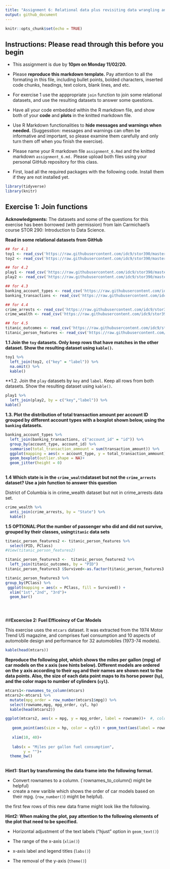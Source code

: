 ```yaml
---
title: "Assignment 6: Relational data plus revisiting data wrangling and visualization"
output: github_document
---
```


```r
knitr::opts_chunk$set(echo = TRUE)
```


## **Instructions: Please read through this before you begin**


* This assignment is due by **10pm on Monday 11/02/20.**

* Please **reproduce this markdown template.** Pay attention to all the formating in this file, including bullet points, bolded characters, inserted code chunks, headings, text colors, blank lines, and etc.

* For exercise 1 use the apppropriate `join` function to join some relational datasets, and use the resulting datasets to answer some questions.

* Have all your code embedded within the R markdown file, and show both of your **code** and **plots** in the knitted markdown file.

* Use R Markdown functionalities to **hide messages and warnings when needed.** (Suggesstion: messages and warnings can often be informative and important, so please examine them carefully and only turn them off when you finish the exercise).

* Please name your R markdown file `assignment_6.Rmd` and the knitted markdown `assignment_6.md.` Please upload both files using your personal GitHub repository for this class. 

* First, load all the required packages with the following code. Install them if they are not installed yet.


```r

library(tidyverse)
library(knitr)

```


## **Exercise 1: Join functions**

**Acknowledgments:** The datasets and some of the questions for this exercise has been borrowed (with permission) from lain Carmichael's course STOR 290: Introduction to Data Science.

**Read in some relational datasets from GitHub**

```r

## for 4.1
toy1 <- read_csv('https://raw.githubusercontent.com/idc9/stor390/master/data/joins/toy_one.csv')
toy2 <- read_csv('https://raw.githubusercontent.com/idc9/stor390/master/data/joins/toy_two.csv')

## for 4.2
play1 <- read_csv('https://raw.githubusercontent.com/idc9/stor390/master/data/joins/play_one.csv')
play2 <- read_csv('https://raw.githubusercontent.com/idc9/stor390/master/data/joins/play_two.csv')

## for 4.3
banking_account_types <- read_csv('https://raw.githubusercontent.com/idc9/stor390/master/data/joins/banking_account_types.csv')
banking_transactions <- read_csv('https://raw.githubusercontent.com/idc9/stor390/master/data/joins/banking_transactions.csv')

## for 4.4
crime_arrests <- read_csv('https://raw.githubusercontent.com/idc9/stor390/master/data/joins/crime_arrests.csv')
crime_wealth <- read_csv('https://raw.githubusercontent.com/idc9/stor390/master/data/joins/crime_wealth.csv')

## for 4.5
titanic_outcomes <- read_csv('https://raw.githubusercontent.com/idc9/stor390/master/data/joins/titanic_outcomes.csv')
titanic_person_features <- read_csv('https://raw.githubusercontent.com/idc9/stor390/master/data/joins/titanic_person_features.csv')


```




**1.1 Join the `toy` datasets. Only keep rows that have matches in the other dataset. Show the resulting dataset using `kable()`.**

```r
toy1 %>% 
  left_join(toy2, c("key" = "label")) %>% 
  na.omit() %>% 
  kable()


```


**1.2. Join the `play` datasets by `key` and `label`. Keep all rows from both datasets. Show the resulting dataset using `kable()`.


```r
play1 %>% 
  left_join(play2, by = c("key","label")) %>% 
kable()
```


**1.3. Plot the distribution of total transaction amount per account ID grouped by different account types with a boxplot shown below, using the `banking` datasets.**


```r

banking_account_types %>% 
  left_join(banking_transactions, c("account_id" = "id")) %>% 
  group_by(account_type, account_id) %>% 
  summarise(total_transaction_ammount = sum(transaction_amount)) %>% 
  ggplot(mapping = aes(x = account_type, y = total_transaction_ammount)) +
  geom_boxplot(outlier.shape = NA)+
  geom_jitter(height = 0)
  
```


**1.4 Which state is in the `crime_wealth`dataset but not the `crime_arrests` dataset? Use a join function to answer this question**

District of Columbia is in crime_wealth dataset but not in crime_arrests data set.


```r

crime_wealth %>% 
  anti_join(crime_arrests, by = "State") %>% 
  kable()

```


**1.5 OPTIONAL:****Plot the number of passenger who did and did not survive, grouped by their classes, using`titanic` data sets**


```r


titanic_person_features2 <- titanic_person_features %>% 
  select(PID, PClass) 
#View(titanic_person_features2)

titanic_person_features3 <-  titanic_person_features2 %>% 
  left_join(titanic_outcomes, by = "PID") 
titanic_person_features3 $Survived<-as.factor(titanic_person_features3 $Survived)

titanic_person_features3 %>% 
group_by(PClass) %>% 
 ggplot(mapping = aes(x = PClass, fill = Survived)) +
  xlim("1st","2nd", "3rd")+
  geom_bar() 

  
```



```r


```



##**Excercise 2: Fuel Efficeincy of Car Models**

This exercise uses the `mtcars` dataset. It was extracted from the 1974 Motor Trend US 
magazine, and comprises fuel consumption and 10 aspects of automobile design and performance for 32 automobiles (1973-74 models).

```r
kable(head(mtcars))
```


**Reproduce the following plot, which shows the miles per gallon (mpg) of car models on the x axis (see hints below). Different models are ordered on the y axis according to their `mpg` and their names are shown next to the data points. Also, the size of each data point maps to its horse power (`hp`), and the color maps to number of cylinders (`cyl`).**


```r

mtcars1<-rownames_to_column(mtcars) 
mtcars2<-mtcars1 %>% 
  mutate(mpg_order = row_number(mtcars1$mpg)) %>% 
  select(rowname,mpg, mpg_order, cyl, hp) 
  kable(head(mtcars2))


```



```r

ggplot(mtcars2, aes(x = mpg, y = mpg_order, label = rowname))+  #, color = cyl)+
   
   geom_point(aes(size = hp, color = cyl)) + geom_text(aes(label = rowname), hjust =0) +
                
   xlim(10, 40)+
     
   labs(x = "Miles per gallon fuel consumption",
        y = "")+
  theme_bw()
 
```





**Hint1: Start by transforming the data frame into the following format.**

* Convert rownames to a column. (`rownames_to_column() might be helpful)
* create a new varible which shows the order of car models based on their mpg. (`row_number()`) might be helpful).

the first few rows of this new data frame might look like the following.




**Hint2: When making the plot, pay attention to the following elements of the plot that need to be specified.**

* Horizontal adjustment of the text labels ("hjust" option in `geom_text()`)

* The range of the x-axis (`xlim()`)

* x-axis label and legend titles (`labs()`)

* The removal of the y-axis (`theme()`)












